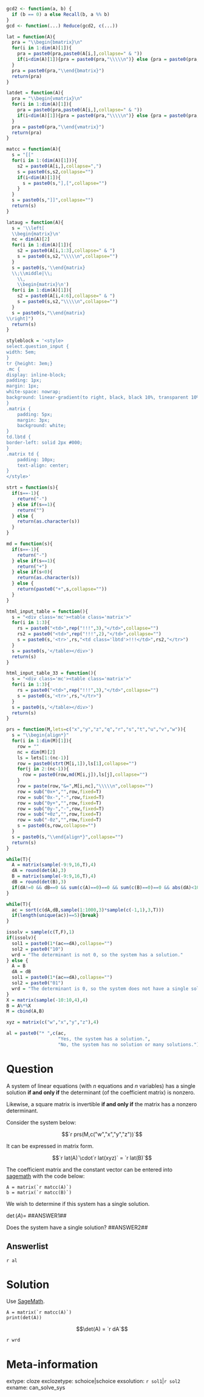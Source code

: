 ```r
gcd2 <- function(a, b) {
  if (b == 0) a else Recall(b, a %% b)
}
gcd <- function(...) Reduce(gcd2, c(...))

lat = function(A){
  pra = "\\begin{bmatrix}\n"
  for(i in 1:dim(A)[1]){
    pra = paste0(pra,paste0(A[i,],collapse=" & "))
    if(i<dim(A)[1]){pra = paste0(pra,"\\\\\n")} else {pra = paste0(pra,"\n")}
  }
  pra = paste0(pra,"\\end{bmatrix}")
  return(pra)
}

latdet = function(A){
  pra = "\\begin{vmatrix}\n"
  for(i in 1:dim(A)[1]){
    pra = paste0(pra,paste0(A[i,],collapse=" & "))
    if(i<dim(A)[1]){pra = paste0(pra,"\\\\\n")} else {pra = paste0(pra,"\n")}
  }
  pra = paste0(pra,"\\end{vmatrix}")
  return(pra)
}

matcc = function(A){
  s = "[["
  for(i in 1:(dim(A)[1])){
    s2 = paste0(A[i,],collapse=",")
    s = paste0(s,s2,collapse="")
    if(i<dim(A)[1]){
      s = paste0(s,"],[",collapse="")
    }
  }
  s = paste0(s,"]]",collapse="")
  return(s)
}

lataug = function(A){
  s = '\\left[
  \\begin{matrix}\n'
  nc = dim(A)[2]
  for(i in 1:dim(A)[1]){
    s2 = paste0(A[i,1:3],collapse=" & ")
    s = paste0(s,s2,"\\\\\n",collapse="")
  }
  s = paste0(s,'\\end{matrix}
  \\;\\middle|\\;
    \\,
    \\begin{matrix}\n')
  for(i in 1:dim(A)[1]){
    s2 = paste0(A[i,4:6],collapse=" & ")
    s = paste0(s,s2,"\\\\\n",collapse="")
  }
  s = paste0(s,"\\end{matrix}
\\right]")
  return(s)
}

styleblock = '<style>
select.question_input {
width: 5em;
}
tr {height: 3em;}
.mc {
display: inline-block;
padding: 1px;
margin: 1px;
white-space: nowrap;
background: linear-gradient(to right, black, black 10%, transparent 10%,transparent 90%,black 90%,black);
}
.matrix {
    padding: 5px;
    margin: 3px;
    background: white;
}
td.lbtd {
border-left: solid 2px #000;
}
.matrix td {
    padding: 10px;    
    text-align: center;
}
</style>'

strt = function(s){
  if(s==-1){
    return("-")
  } else if(s==1){
    return("")
  } else {
    return(as.character(s))
  }
}

md = function(s){
  if(s==-1){
    return("-")
  } else if(s==1){
    return("+")
  } else if(s<0){
    return(as.character(s))
  } else {
    return(paste0("+",s,collapse=""))
  }
}

html_input_table = function(){
  s = "<div class='mc'><table class='matrix'>"
  for(i in 1:3){
    rs = paste0("<td>",rep("!!!",3),"</td>",collapse="")
    rs2 = paste0("<td>",rep("!!!",2),"</td>",collapse="")
    s = paste0(s,'<tr>',rs,"<td class='lbtd'>!!!</td>",rs2,"</tr>")
  }
  s = paste0(s,'</table></div>')
  return(s)
}

html_input_table_33 = function(){
  s = "<div class='mc'><table class='matrix'>"
  for(i in 1:3){
    rs = paste0("<td>",rep("!!!",3),"</td>",collapse="")
    s = paste0(s,'<tr>',rs,"</tr>")
  }
  s = paste0(s,'</table></div>')
  return(s)
}

prs = function(M,lets=c("x","y","z","q","r","s","t","u","v","w")){
  s = "\\begin{align*}"
  for(i in 1:dim(M)[1]){
    row = ""
    nc = dim(M)[2]
    ls = lets[1:(nc-1)]
    row = paste0(strt(M[i,1]),ls[1],collapse="")
    for(j in 2:(nc-1)){
      row = paste0(row,md(M[i,j]),ls[j],collapse="")
    }
    row = paste(row,"&=",M[i,nc],"\\\\\n",collapse="")
    row = sub("0x+","",row,fixed=T)
    row = sub("0x-","-",row,fixed=T)
    row = sub("0y+","",row,fixed=T)
    row = sub("0y-","-",row,fixed=T)
    row = sub("+0z","",row,fixed=T)
    row = sub("-0z","",row,fixed=T)
    s = paste0(s,row,collapse="")
  }
  s = paste0(s,"\\end{align*}",collapse="")
  return(s)
}

while(T){
  A = matrix(sample(-9:9,16,T),4)
  dA = round(det(A),3)
  B = matrix(sample(-9:9,16,T),4)
  dB = round(det(B),3)
  if(dA!=0 && dB==0 && sum(c(A)==0)==0 && sum(c(B)==0)==0 && abs(dA)<1000){break}
}

while(T){
  ac = sort(c(dA,dB,sample(1:1000,3)*sample(c(-1,1),3,T)))
  if(length(unique(ac))==5){break}
}

issolv = sample(c(T,F),1)
if(issolv){
  sol1 = paste0(1*(ac==dA),collapse="")
  sol2 = paste0("10")
  wrd = "The determinant is not 0, so the system has a solution."
} else {
  A = B
  dA = dB
  sol1 = paste0(1*(ac==dA),collapse="")
  sol2 = paste0("01")
  wrd = "The determinant is 0, so the system does not have a single solution. It either has no solutions or many solutions."
}
X = matrix(sample(-10:10,4),4)
B = A%*%X
M = cbind(A,B)

xyz = matrix(c("w","x","y","z"),4)

al = paste0("* ",c(ac,
                   "Yes, the system has a solution.",
                   "No, the system has no solution or many solutions."),collapse="\n")

```

Question
========

A system of linear equations (with $n$ equations and $n$ variables) has a single solution **if and only if** the determinant (of the coefficient matrix) is nonzero.

Likewise, a square matrix is invertible **if and only if** the matrix has a nonzero determinant.

Consider the system below:

$$`r prs(M,c("w","x","y","z"))`$$

It can be expressed in matrix form.

$$`r lat(A)`\cdot`r lat(xyz)` = `r lat(B)`$$

The coefficient matrix and the constant vector can be entered into [sagemath](https://sagecell.sagemath.org/) with the code below:

```
A = matrix(`r matcc(A)`)
b = matrix(`r matcc(B)`)
```

We wish to determine if this system has a single solution.

$\det(A)=$ ##ANSWER1##

Does the system have a single solution? ##ANSWER2##


Answerlist
--------

`r al`


Solution
========

Use [SageMath](https://sagecell.sagemath.org/).

```
A = matrix(`r matcc(A)`)
print(det(A))
```

$$\det(A) = `r dA`$$

`r wrd`



Meta-information
============
extype: cloze
exclozetype: schoice|schoice
exsolution: `r sol1`|`r sol2`
exname: can_solve_sys